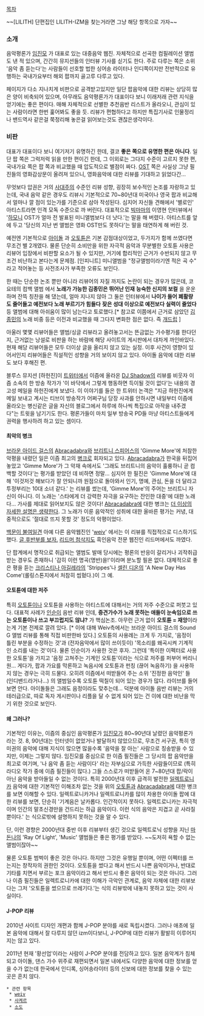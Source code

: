 [[목차]]

~~[LILITH] 단편집인 LILITH-IZM을 찾는거라면 그냥 해당 항목으로 가자~~

=== 소개 ===
음악평론가 [[임진모]] 가 대표로 있는 대중음악 웹진.
자체적으로 선곡한 컴필레이션 앨범도 낸 적 있으며, 간간히 뮤지션들의 인터뷰 기사를 싣기도 한다.
주로 다루는 쪽은 소위 '음악 좀 듣는다'는 사람들이 선호할 법한 싱어송 라이터나 인디쪽이지만 전반적으로 유행하는 국내가요부터 해외 팝까지 골고루 다루고 있다.

페이지가 다소 지나치게 비판으로 공격받고있지만 일단 팝음악에 대한 리뷰는 상당히 많은 양이 비축되어 있으며, 아무래도 음악평론가가 대표이다 보니 이래저래 관련 지식을 얻기에는 좋은 편이다. 매해 자체적으로 선별한 추천음반 리스트가 올라오니, 관심이 있는 사람이라면 한번 훑어봐도 좋을 듯. 리뷰가 편협하다고 하지만 특집기사로 인물정리나 밴드역사 같은걸 쭉정리해 놓은걸 읽어보는것도 괜찮은생각이다.

=== 비판 ===
대표가 대표이다 보니 여기저기 유명하긴 한데, 결코 '''좋은 쪽으로 유명한 편은 아니다'''. 일단 팝 쪽은 그럭저럭 읽을 만한 편이긴 한데, 그 이외로는 그다지 수준이 고르지 못한 편, 국내가요 쪽은 팝 쪽과 비교했을 때 압도적으로 별점이 짜다. [[OST]] 쪽은 사실상 그냥 필진들의 영화감상문이 올려져 있으니, 영화음악에 대한 리뷰를 기대하고 읽었다간...

무엇보다 압권은 거의 [[사대주의]] 수준인 리뷰 성향, 굉장히 보수적인 논조를 자랑하고 있는데, 국내 음악 같은 경우도 리뷰시 기본적으로 70~80년대 미국이나 영국 팝과 비교해서 얼마나 깔 점이 있는가를 기준으로 삼아 작성된다. 심지어 자신들 견해에서 '별로인' 아티스트라면 인격 모독 수준으로 까 버린다. 대표적으로 [[빅마마]]의 이영현 인터뷰에서 '[[하모니]] OST가 얼마 전 발표된 미니앨범보다 더 낫다.'는 말을 해 버렸다. 아티스트를 앞에 두고 '당신의 지난 번 앨범은 영화 OST만도 못하다'는 말을 태연하게 해 버린 것.

예전엔 기본적으로 [[아이돌]] 과 [[오토튠]]은 기본 감점대상이었고, 두가지가 함께 쓰였다면 무조건 별 2개였다. 물론 단순히 소비만을 위한 자극적 음악과 무분별한 오토튠 사용은 리뷰어 입장에서 비판할 요소가 될 수 있지만, 거기에 합리적인 근거가 수반되지 않고 무조건 비난하고 본다는게 문제점. [인피니트] 미니앨범을 "정규앨범이라기엔 적은 곡 수" 라고 적어놓는 등 사전조사가 부족한 오류도 보인다.

한 때는 단순한 논조 뿐만 아니라 리뷰어의 자질 까지도 논란이 되는 경우가 많은데, 코요테의 컴백 앨범 에서 '''노래가 가능한 김종민은 뛰어난 인재''' '''능숙한 신지의 보컬''' 을 운운하며 잔뜩 칭찬을 해 댔는데, 얼마 지나지 않아 그 둘은 인터뷰에서 '''나이가 들어 폐활량도 줄어들고 예전보다 노래 부르기가 힘들다''' '''잦은 성대 이상으로 예전보다 실력이 줄었다''' 등 앨범에 대해 아쉬움이 많이 남는다고 토로했다.[* 참고로 이쯤에서 근거로 삼았던 [[김종민]]의 노래 비중 등은 이전과 비교했을 때 그다지 변화한 점은 없다. 즉 [[개드립]] ]

아울러 몇몇 리뷰어들은 앨범/싱글 리뷰라고 올려놓고서는 뜬금없는 가수평가를 한다던지, 근거없는 낭설로 비판을 하는 바람에 해당 사이트의 게시판에서 대차게 까인바있다. 현재 해당 리뷰어들은 모두 더이상 글을 올리지 않고 있는 실정. 이후 사건이 영향이 있어서인지 리뷰어들은 직설적인 성향을 거의 보이지 않고 있다. 아이돌 음악에 대한 리뷰도 보다 후해진 편.

블루스 뮤지션 [하헌진]이 [[트위터]]에서 이즘에 올라온 [[DJ Shadow]]의 리뷰를 비웃자 이즘 소속의 한 방송 작가가 '이 바닥에서 그렇게 행동하면 득이될 것이 없다'는 내용의 경고성 메일을 하헌진에게 보냈다. 이 이야기를 들은 한 트위터 논객은 "지금 하헌진에게 메일 보내고 계시는 티브이 방송작가 어쩌구님 당장 사과를 안하시면 내일부터 이즘에 올라오는 병신같은 글을 자신의 블로그에서 하루에 하나씩 특집으로 아작을 내주겠다"는 트윗을 남기기도 한다. 평론가들이 마치 일부 방송국 PD들 마냥 아티스트들에게 권력을 행사하려 하고 있는 셈이다.

==== 최악의 병크 ====
[[브라운 아이드 걸스]]의 [[Abracadabra]]와 [[브리트니 스피어스]]의 'Gimme More'에 처참한 악평을 내렸던 일은 이즘 최고의 [[병크]]로 회자되고 있다. [[Abracadabra]]가 한국을 뒤집어 놓았고 'Gimme More'가 그 악재 속에서도 '그래도 브리트니의 음악이 훌륭하니 곧 컴백할 것이다'는 평가를 받았던 데 비하면 정말... 심지어 한 필진은 'Gimme More'에 대해 '이것저것 해보다가 잘 안되니까 원점으로 돌아와서 인기, 명예, 관심, 돈을 더 달라고 투정부리는 10대 소녀 같다.' 는 리뷰를 썼는데, 'Gimme More'의 주어는 브리트니 자신이 아니다. 이 노래는 '스타에게 더 강력한 자극을 요구하는 잔인한 대중'에 대한 노래다... 가사를 제대로 읽어보지도 않은 것이다! [[Abracadabra]]에 대한 병크는 [[더 이상의 자세한 설명은 생략한다]]. 그 노래가 이룬 음악적인 성취에 대한 올바른 평가는 커녕, 대중적으로도 '절대로 뜨지 못할 것' 정도의 악평이었다.

[http://www.izm.co.kr/contentRead.asp?idx=20571&bigcateidx=8&subcateidx=10&mrbs=1&history=1 백문이 불여일견] 아예 다른 음악웹진인 '[[weiv]]' 에서는 이 리뷰를 직접적으로 디스하기도 했다. [http://www.weiv.co.kr/review_view.html?code=album&num=2848  글 후반부를 보자.]
[http://board.rhythmer.net/src/go.php?n=9841&m=view&s=feature&c=21&p=3 리드머 첨삭지도] 흑인음악 전문 웹진인 리드머에서도 까였다.

단 팝계에서 명작으로 취급되는 앨범도 발매 당시에는 평론의 반응이 갈리거나 괴작취급 받는 경우도 존재하니 '감히 이런 명곡(명반)을!'이라며 분노할 필욘 없다. 대체적으로 좋은 평을 듣는 [[크리스티나 아길레라]]의 'Strippes'나 [[셀린 디온]]의 'A New Day Has Come'(롤링스톤지에서 처참히 씹혔다.)이 그 예.

==== 오토튠에 대한 저주 ====
특히 [[오토튠]]이나 오토튠을 사용하는 아티스트에 대해서는 거의 저주 수준으로 퍼붓고 있다. 대표적 사례가 [[인순이]] 음반 리뷰 인데, '''중견가수가 노래 못하는 애들이 눈속임으로 쓰는 오토튠이나 쓰고 부끄럽지도 않냐?''' 가 핵심논조. 아무런 근거 없이 '''오토튠 = 재앙'''이라는게 기본 전제로 깔려 있다. [* 이에 대해 Weiv측에서는 브라운 아이드 걸스의 Sound G 앨범 리뷰를 통해 직접 비판한바 있다.] 
오토튠의 사용례는 크게 두 가지로, '음정이 틀린 부분을 수정하는 것'과 (전자음악에서 많이 쓰이듯이) '목소리를 왜곡시켜 기계적인 소리를 내는 것'이다. 물론 인순이가 사용한 것은 후자. 그런데 '특이한 이펙터로 사용한 오토튠'을 가지고 '음정 고쳐주는 기계인 오토튠'이라는 식으로 저주를 퍼부어 버리니 원... 게다가, 팝과 가요를 막론하고 녹음시에 오토튠과 펀칭 (끊어 녹음하기) 을 사용하지 않는 경우는 극히 드물다. 오히려 이즘에서 떠받들어 주는 소위 '진정한 음악인' 들 (인디밴드라거나...) 의 앨범일수록 오토튠 떡칠이 되어 있는 경우가 많다. 라이브를 들어보면 안다. 아이돌들은 그래도 음정이라도 맞추는데... 덕분에 아이돌 음반 리뷰는 거의 테러급으로, 따로 독자 게시판이나 리플을 달 수 없게 되어 있는 건 이에 대한 비난을 막기 위한 것으로 보인다.

==== 왜 그러나? ====
기본적인 이유는, 이즘의 중심인 음악평론가 [[임진모]]가 80~90년대 날렸던 음악평론가라는 것. 8, 90년대는 인터넷이 없었거나 발달하지 않았으므로, 무조건 서구권, 특히 영미권의 음악에 대해 지식이 많으면 많을수록 '음악을 잘 아는' 사람으로 칭송받을 수 있지만, 이제는 그렇지 않다. 임진모를 중심으로 한 이즘 필진들은 그 당시의 팝 음악만을 최고로 여기며, '나 음악 좀 듣는 사람이다' 라는 자부심으로 가득한 사람들이므로 (특히 라디오 작가 중에 이즘 필진들이 많다.) 그들 스스로가 떠받들어 온 7~80년대 팝/락이 아닌 음악을 받아들일 수 없는 것이다.
특히 2000년대 이후 급격히 발전한 [[일렉트로니카]] 음악에 대한 기본적인 이해조차 없는 것을 위의 [[오토튠]]과 [[Abracadabra]]에 대한 병크를 보면 이해할 수 있다. 일렉트로니카거나 일렉트로니카를 많이 차용한 아이돌 팝에 대한 리뷰를 보면, 단순히 '기계음은 날카롭다. 인간적이지 못하다. 일렉트로니카는 자극적이며 인간의 말초신경만을 건드리는 하급 음악이다. 이런 식의 음악은 지겹고 곧 사라질 뿐이다.' 는 식으로밖에 설명하지 못하는 것을 알 수 있다.

단, 이런 경향은 2000년대 중반 이후 리뷰부터 생긴 것으로 일렉트로닉 성향을 지닌 [[마돈나]]의 'Ray Of Light', 'Music' 앨범들은 좋은 평가를 받았다. ~~도저히 욕할 수 없는 앨범이잖아~~

물론 오토튠 범벅이 좋은 것은 아니다. 하지만 그것은 유행일 뿐이며, 어떤 이펙터를 쓰는지는 창작자의 권한인 것이다. 오토튠을 썼다고 해서 반드시 나쁜 음악이거나, 반대로 기타를 치면서 부르는 포크 음악이라고 해서 반드시 좋은 음악이 되는 것은 아니다. 그러나 이즘 필진들은 일렉트로니카에 대한 이해가 극악인 관계로, 음악 자체에 대한 리뷰보다는 그저 '오토튠을 썼으므로 쓰레기다.'는 식의 리뷰밖에 내놓지 못하고 있는 것이 사실이다.

==== J-POP 리뷰 ====
2010년 사이트 디자인 개편과 함께 J-POP 분야를 새로 독립시켰다. 그러나 애초에 일본 음악에 대해서 잘 다루지 않던 izm이다보니, J-POP에 대한 리뷰가 활발히 이루어지지는 않고 있다.

2011년 현재 '황선업'이라는 사람이 J-POP 분야를 전담하고 있다. 일본 음악계가 침체되고 아이돌, 댄스 가수 위주로 재편되면서 일본 내에서도 다양한 음악에 대한 정보를 얻을 수가 없는데 한국에서 인디록, 싱어송라이터 등의 신보에 대한 정보를 찾을 수 있는 곳은 흔치 않다.

 * 관련 항목 
  * [[weiv]]
  * [[사케르]]
  * [[소도]]
